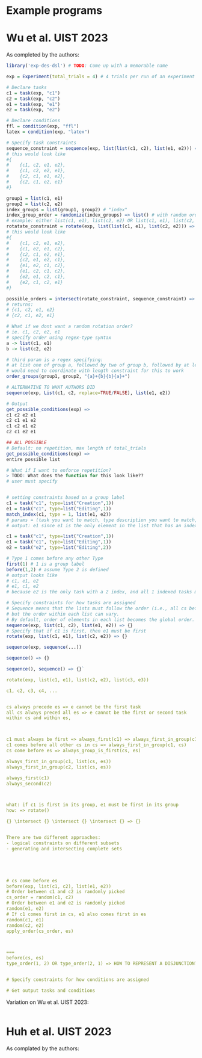 # Example programs

# Wu et al. UIST 2023

As completed by the authors: 
```r
library('exp-des-dsl') # TODO: Come up with a memorable name

exp = Experiment(total_trials = 4) # 4 trials per run of an experiment

# Declare tasks
c1 = task(exp, "c1")
c2 = task(exp, "c2")
e1 = task(exp, "e1")
e2 = task(exp, "e2")

# Declare conditions
ffl = condition(exp, "ffl")
latex = condition(exp, "latex")

# Specify task constraints
sequence_constraint = sequence(exp, list(list(c1, c2), list(e1, e2))) => {} # set of all possible orders
# this would look like 
#{
#    {c1, c2, e1, e2},
#    {c1, c2, e2, e1},
#    {c2, c1, e1, e2},
#    {c2, c1, e2, e1}
#}

group1 = list(c1, e1)
group2 = list(c2, e2)
index_groups = list(group1, group2) # "index"
index_group_order = randomize(index_groups) => list() # with random order of groups
# example: either list(c1, e1), list(c2, e2) OR list(c1, e1), list(c2, e2)
rotatate_constraint = rotate(exp, list(list(c1, e1), list(c2, e2))) => {} # set of all possible orders
# this would look like 
#{
#    {c1, c2, e1, e2},
#    {c1, e2, e1, c2},
#    {c2, c1, e2, e1},
#    {c2, e1, e2, c1},
#    {e1, e2, c1, c2},
#    {e1, c2, c1, c2},
#    {e2, e1, c2, c1},
#    {e2, c1, c2, e1}
#}

possible_orders = intersect(rotate_constraint, sequence_constraint) => {} # set of all possible task orderings
# returns: 
# {c1, c2, e1, e2}
# {c2, c1, e2, e1}

# What if we dont want a random rotation order? 
# ie. c1, c2, e2, e1
# specify order using regex-type syntax
a -> list(c1, e1)
b -> list(c2, e2)

# third param is a regex specifying: 
# at list one of group a, followed by two of group b, followed by at least one of group a
# would need to coordinate with length constraint for this to work 
order_groups(group1, group2, "{a}+{b}{b}{a}+") 

# ALTERNATIVE TO WHAT AUTHORS DID
sequence(exp, List(c1, c2, replace=TRUE/FALSE), list(e1, e2))

# Output
get_possible_conditions(exp) => 
c1 c2 e2 e1
c2 c1 e1 e2
c1 c2 e1 e2
c2 c1 e2 e1

## ALL POSSIBLE
# Default: no repetition, max length of total_trials
get_possible_conditions(exp) => 
entire possible list

# What if I want to enforce repetition?
> TODO: What does the function for this look like?? 
# user must specify 


# setting constraints based on a group label 
c1 = task("c1", type=list("Creation",1))
e1 = task("c1", type=list("Editing",1))
match_index(c1, type = 1, list(e1, e2)) 
# params = (task you want to match, type description you want to match, set you are samplign from)
# output: e1 since e1 is the only element in the list that has an index label of "1"

c1 = task("c1", type=list("Creation",1))
e1 = task("c1", type=list("Editing",1))
e2 = task("e2", type=list("Editing",2))

# Type 1 comes before any other Type
first(1) # 1 is a group label
before(1,2) # assume Type 2 is defined
# output looks like 
# c1, e1, e2
# e1, c1, e2
# because e2 is the only task with a 2 index, and all 1 indexed tasks must come before 2-indexed tasks

# Specify constraints for how tasks are assigned
# Sequence means that the lists must follow the order (i.e., all cs before all es), 
# but the order within each list can vary. 
# By default, order of elements in each list becomes the global order. 
sequence(exp, list(c1, c2), list(e1, e2)) => {}
# Specify that if c1 is first, then e1 must be first
rotate(exp, list(c1, e1), list(c2, e2)) => {}

sequence(exp, sequence(...))

sequence() => {}

sequence(), sequence() => {}`

rotate(exp, list(c1, e1), list(c2, e2), list(c3, e3))

c1, c2, c3, c4, ...


cs always precede es => e cannot be the first task
all cs always preced all es => e cannot be the first or second task
within cs and within es, 



c1 must always be first => always_first(c1) => always_first_in_group(c1, list(cs, es))
c1 comes before all other cs in cs => always_first_in_group(c1, cs)
cs come before es => always_group_is_first(cs, es)

always_first_in_group(c1, list(cs, es))
always_first_in_group(c2, list(cs, es))

always_first(c1)
always_second(c2)



what: if c1 is first in its group, e1 must be first in its group
how: => rotate()

{} \intersect {} \intersect {} \intersect {} => {}


There are two different approaches: 
- logical constraints on different subsets 
- generating and intersecting complete sets





# cs come before es
before(exp, list(c1, c2), list(e1, e2))
# Order between c1 and c2 is randomly picked
cs_order = random(c1, c2)
# Order between e1 and e2 is randomly picked
random(e1, e2)
# If c1 comes first in cs, e1 also comes first in es
random(c1, e1)
random(c2, e2)
apply_order(cs_order, es)



===
before(cs, es)
type_order(1, 2) OR type_order(2, 1) => HOW TO REPRESENT A DISJUNCTION??


# Specify constraints for how conditions are assigned

# Get output tasks and conditions

```

Variation on Wu et al. UIST 2023: 
```r
```

# Huh et al. UIST 2023

As complated by the authors: 
```r

```
